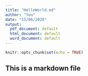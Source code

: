 ```yaml
---
title: "HelloWorld.md"
author: "You"
date: "15/06/2020"
output:
  pdf_document: default
  html_document: default
  word_document: default
---
```


```r
knitr::opts_chunk$set(echo = TRUE)
```

## This is a markdown file

